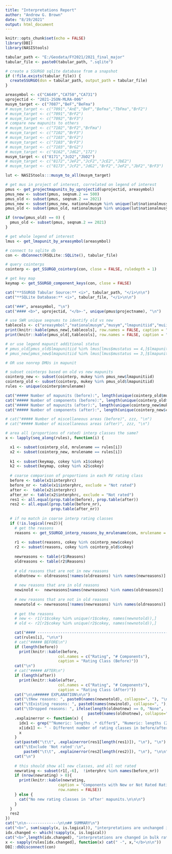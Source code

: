 ```yaml
---
title: "Interpretations Report"
author: "Andrew G. Brown"
date: "8/19/2021"
output: html_document
---
```


```r
knitr::opts_chunk$set(echo = FALSE)
library(DBI)
library(NASIStools)

tabular_path <- "E:/Geodata/FY2021/2021_final_major"
tabular_file <- paste0(tabular_path, ".sqlite")

# create a SSURGO sqlite database from a snapshot
if (!file.exists(tabular_file)) {
  createSSURGO(dsn = tabular_path, output_path = tabular_file)
}

areasymbol <- c("CA649","CA750","CA731")
uprojectid <- "2021-2SON-MLRA-006"
musym_target <- c("7087","BeF","BeFma")
# musym_target <- c("7091","AnE","BeF","BeFma","TbFma","BrF2")
# musym_target <- c("7091","BrF2")
# musym_target <- c("7092","BrF3")
# compare new mapunits to others
# musym_target <- c("7102","BrF2","BrFma")
# musym_target <- c("7102","BrF3")
# musym_target <- c("7103","BrF2")
# musym_target <- c("7103","BrF3")
# musym_target <- c("7103","BrG2")
# musym_target <- c("8162","JdG2","172")
musym_target <- c("8171","JcD2","JbD2")
# musym_target <- c("8172","JeF2","JcF2","JcE2","JbE2")
# musym_target <- c("8173","JcF2","JdG2","BrF2","JeF2","JbF2","BrF3")

lut <- NASIStools:::musym_to_all(musym_target)

# get mus in project of interest, correlated on legend of interest
pmus <- get_projectmapunits_by_uprojectid(uprojectid, areasymbol)
pmus_new <- subset(pmus, seqnum.2 == 500)
pmus_old <- subset(pmus, seqnum.2 == 2021)
pmus_new <- subset(pmus_new, nationalmusym %in% unique(lut$nationalmusym))
pmus_old <- subset(pmus_old, nationalmusym %in% unique(lut$nationalmusym))

if (nrow(pmus_old) == 0) {
  pmus_old <- subset(pmus, seqnum.2 == 2021)
}

# get whole legend of interest
lmus <- get_lmapunit_by_areasymbol(areasymbol)

# connect to sqlite db
con <- dbConnect(RSQLite::SQLite(), tabular_file)

# query cointerps
cointerp <- get_SSURGO_cointerp(con, close = FALSE, ruledepth = 1)

# get key map
keymap <- get_SSURGO_component_keys(con, close = FALSE)
```

```r
cat("**SSURGO Tabular Source:** <i>", tabular_path, "</i>\n\n")
cat("**SQLite Database:** <i>", tabular_file, "</i>\n\n")

cat("###", areasymbol, "\n")
cat("#### <b>", uprojectid, "</b>-", unique(pmus$projectname), "\n")
```

```r
# use SWR unique seqnums to identify old vs new
tablecols <- c("areasymbol","nationalmusym","musym","lmapunitiid","muiid","uprojectid","muname")
print(knitr::kable(pmus_new[,tablecols], row.names = FALSE, caption = "NEW MAPUNIT"))
print(knitr::kable(pmus_old[,tablecols], row.names = FALSE, caption = "REPLACED MAPUNIT(S)"))
```

```r
# or use legend mapunit additional status
# pmus_old[pmus_old$lmapunitiid %in% lmus[lmus$mustatus == 4,]$lmapunitiid,]
# pmus_new[pmus_new$lmapunitiid %in% lmus[lmus$mustatus == 3,]$lmapunitiid,]

# OR use nonrep DMUs in mapunit

# subset cointerps based on old vs new mapunits
cointerp_new <- subset(cointerp, mukey %in% pmus_new$lmapunitiid)
cointerp_old <- subset(cointerp, mukey %in% pmus_old$lmapunitiid)
rules <- unique(cointerp$mrulename)

cat("##### Number of mapunits (before):", length(unique(cointerp_old$mukey)), "\n")
cat("##### Number of components (before):", length(unique(cointerp_old$cokey)), "\n")
cat("##### Number of mapunits (after):", length(unique(cointerp_new$mukey)), "\n")
cat("##### Number of components (after):", length(unique(cointerp_new$cokey)), "\n")

# cat("##### Number of miscellaneous areas (before)", zzz, "\n")
# cat("##### Number of miscellaneous areas (after)", zzz, "\n")

# area all (proportions of rated) interp classes the same?
x <- lapply(seq_along(rules), function(i) {

  x1 <- subset(cointerp_old, mrulename == rules[i])
  x2 <- subset(cointerp_new, mrulename == rules[i])
 
  k1 <- subset(keymap, cokey %in% x1$cokey)
  k2 <- subset(keymap, cokey %in% x2$cokey)
  
  # coarse comparison of proportions in each RV rating class
  before <- table(x1$interphrc)
  before_nr <- table(x1$interphrc, exclude = "Not rated")
  after <-  table(x2$interphrc)
  after_nr <- table(x2$interphrc, exclude = "Not rated")
  res1 <- all.equal(prop.table(before), prop.table(after))
  res2 <- all.equal(prop.table(before_nr),
                    prop.table(after_nr))
  
  # if no match in coarse interp rating classes
  if (!is.logical(res2)){
    # get the reasons
    reasons <- get_SSURGO_interp_reasons_by_mrulename(con, mrulename = rules[1], n=1,close = FALSE)
    
    r1 <- subset(reasons, cokey %in% cointerp_new$cokey)
    r2 <- subset(reasons, cokey %in% cointerp_old$cokey)
    
    newreasons <- table(r1$Reasons)
    oldreasons <- table(r2$Reasons)
    
    # old reasons that are not in new reasons
    oldnotnew <- oldreasons[!names(oldreasons) %in% names(newreasons)]
    
    # new reasons that are in old reasons
    newinold <-  newreasons[names(newreasons) %in% names(oldreasons)]
    
    # new reasons that are not in old reasons
    newnotold <- newreasons[!names(newreasons) %in% names(oldreasons)]
    
    # get the reasons
    # new <- r1[r1$cokey %in% unique(r1$cokey, names(newnotold)),]
    # old <- r2[r2$cokey %in% unique(r2$cokey, names(newnotold)),]

    cat("#### -----------------------------------------------------------\n")
    cat(rules[i], "\n\n")
    # cat("##### BEFORE\n")
    if (length(before))
      print(knitr::kable(before, 
                       col.names = c("Rating", "# Components"),
                       caption = "Rating Class (Before)"))
    cat("\n")
    # cat("##### AFTER\n")
    if (length(after))
      print(knitr::kable(after, 
                       col.names = c("Rating", "# Components"), 
                       caption = "Rating Class (After)"))
    cat("\n\n###### EXPLANATION\n\n")
    cat("\tNew reasons: ", paste0(names(newnotold), collapse=", "), "\n\n")
    cat("\tExisting reasons: ", paste0(names(newinold), collapse=", "), "\n\n")
    cat("\tDropped reasons: ", ifelse(length(oldnotnew) == 0, "None",
                                    paste0(names(oldnotnew), collapse=", ")), "\n\n")
    .explainerror <- function(x) {
      idx1 <- grep("^Numeric: lengths .* differ$", "Numeric: lengths (2, 1) differ", x)
      x[idx1] <- " - Different number of rating classes in before/after mapunits"
      x
    }
    cat(paste0("\t\t", .explainerror(res1[length(res1)]), "\n"), "\n")
    cat("\tExclude 'Not rated':\n", 
        paste0("\t\t", .explainerror(res2[length(res2)]), "\n"), "\n\n")
    cat("\n")    
    
    # this should show all new classes, and all not rated
    newrating <- subset(r1[,-6],  !interphrc %in% names(before_nr))
    if (nrow(newrating) > 0){
      print(knitr::kable(newrating, 
                       caption = "Components with New or Not Rated Rating Class",
                       row.names = FALSE))
    } else {
      cat("No new rating classes in 'after' mapunits.\n\n\n")
    }
  }
  res2
})
cat("\n\n--------------\n\n## SUMMARY\n")
cat("<b>", sum(sapply(x, is.logical)), "interpretations are unchanged in bulk rating classes.</b>\n\n")
idx.changed <- which(!sapply(x, is.logical))
cat("<b>",length(idx.changed), "interpretations are changed in bulk rating classes:</b>\n\n")
x <- sapply(rules[idx.changed], function(x) cat(" -", x,"</b>\n\n"))
DBI::dbDisconnect(con)
```


